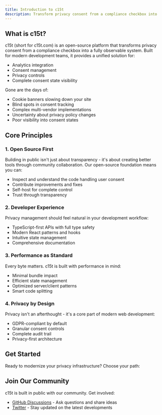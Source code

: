 ```yaml
---
title: Introduction to c15t
description: Transform privacy consent from a compliance checkbox into a fully observable system. Built for modern development teams, c15t unifies analytics, consent tracking, and privacy controls into a single performant solution - no more slow cookie banners or blind spots in user privacy choices.
---
```


## What is c15t?

c15t (short for c15t.com) is an open-source platform that transforms privacy consent from a compliance checkbox into a fully observable system. Built for modern development teams, it provides a unified solution for:

- Analytics integration
- Consent management
- Privacy controls
- Complete consent state visibility

Gone are the days of:
- Cookie banners slowing down your site
- Blind spots in consent tracking
- Complex multi-vendor implementations 
- Uncertainty about privacy policy changes
- Poor visibility into consent states

## Core Principles

### 1. Open Source First
Building in public isn't just about transparency - it's about creating better tools through community collaboration. Our open-source foundation means you can:

- Inspect and understand the code handling user consent
- Contribute improvements and fixes
- Self-host for complete control
- Trust through transparency

### 2. Developer Experience 
Privacy management should feel natural in your development workflow:

- TypeScript-first APIs with full type safety
- Modern React patterns and hooks
- Intuitive state management
- Comprehensive documentation

### 3. Performance as Standard
Every byte matters. c15t is built with performance in mind:

- Minimal bundle impact
- Efficient state management
- Optimized server/client patterns
- Smart code splitting

### 4. Privacy by Design
Privacy isn't an afterthought - it's a core part of modern web development:

- GDPR-compliant by default
- Granular consent controls
- Complete audit trail
- Privacy-first architecture

## Get Started

Ready to modernize your privacy infrastructure? Choose your path:

<Cards>
  <Card 
    title="Quick Start Guide" 
    description="Set up c15t in your project in under 5 minutes"
    href="/docs/framework/react" 
  />
  <Card 
    title="Regulations" 
    description="Understand the privacy regulations that c15t supports"
    href="/docs/regulations" 
  />
</Cards>

## Join Our Community

c15t is built in public with our community. Get involved:

- [GitHub Discussions](https://github.com/koroflow/discussions) - Ask questions and share ideas
- [Twitter](https://twitter.com/koroflow) - Stay updated on the latest developments
